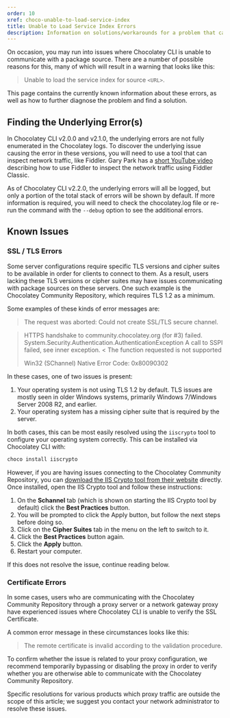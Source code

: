 ```yaml
---
order: 10
xref: choco-unable-to-load-service-index
title: Unable to Load Service Index Errors
description: Information on solutions/workarounds for a problem that can have multiple underlying causes
---
```


On occasion, you may run into issues where Chocolatey CLI is unable to communicate with a package source.
There are a number of possible reasons for this, many of which will result in a warning that looks like this:

> Unable to load the service index for source `<URL>`.

This page contains the currently known information about these errors, as well as how to further diagnose the problem and find a solution.

## Finding the Underlying Error(s)

In Chocolatey CLI v2.0.0 and v2.1.0, the underlying errors are not fully enumerated in the Chocolatey logs.
To discover the underlying issue causing the error in these versions, you will need to use a tool that can inspect network traffic, like Fiddler.
Gary Park has a [short YouTube video](https://www.youtube.com/watch?v=z4CwJ-MF7ik) describing how to use Fiddler to inspect the network traffic using Fiddler Classic.

As of Chocolatey CLI v2.2.0, the underlying errors will all be logged, but only a portion of the total stack of errors will be shown by default.
If more information is required, you will need to check the chocolatey.log file or re-run the command with the `--debug` option to see the additional errors.

## Known Issues

### SSL / TLS Errors

Some server configurations require specific TLS versions and cipher suites to be available in order for clients to connect to them.
As a result, users lacking these TLS versions or cipher suites may have issues communicating with package sources on these servers.
One such example is the Chocolatey Community Repository, which requires TLS 1.2 as a minimum.

Some examples of these kinds of error messages are:

> The request was aborted: Could not create SSL/TLS secure channel.

> HTTPS handshake to community.chocolatey.org (for #3) failed. System.Security.Authentication.AuthenticationException A call to SSPI failed, see inner exception.
> < The function requested is not supported
> 
> Win32 (SChannel) Native Error Code: 0x80090302

In these cases, one of two issues is present:

1. Your operating system is not using TLS 1.2 by default.
   TLS issues are mostly seen in older Windows systems, primarily Windows 7/Windows Server 2008 R2, and earlier.
1. Your operating system has a missing cipher suite that is required by the server.

In both cases, this can be most easily resolved using the `iiscrypto` tool to configure your operating system correctly.
This can be installed via Chocolatey CLI with:

```powershell
choco install iiscrypto
```

However, if you are having issues connecting to the Chocolatey Community Repository, you can [download the IIS Crypto tool from their website](https://www.nartac.com/Products/IISCrypto/) directly.
Once installed, open the IIS Crypto tool and follow these instructions:

1. On the **Schannel** tab (which is shown on starting the IIS Crypto tool by default) click the **Best Practices** button.
1. You will be prompted to click the Apply button, but follow the next steps before doing so.
1. Click on the **Cipher Suites** tab in the menu on the left to switch to it.
1. Click the **Best Practices** button again.
1. Click the **Apply** button.
1. Restart your computer.

If this does not resolve the issue, continue reading below.

### Certificate Errors

In some cases, users who are communicating with the Chocolatey Community Repository through a proxy server or a network gateway proxy have experienced issues where Chocolatey CLI is unable to verify the SSL Certificate.

A common error message in these circumstances looks like this:

> The remote certificate is invalid according to the validation procedure.

To confirm whether the issue is related to your proxy configuration, we recommend temporarily bypassing or disabling the proxy in order to verify whether you are otherwise able to communicate with the Chocolatey Community Repository.

Specific resolutions for various products which proxy traffic are outside the scope of this article; we suggest you contact your network administrator to resolve these issues.
